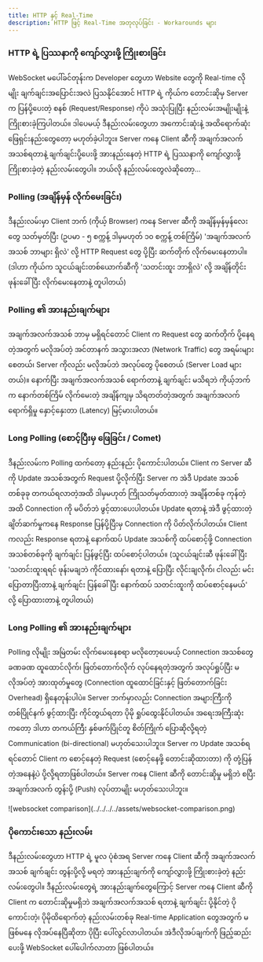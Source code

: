 ```yaml
---
title: HTTP နှင့် Real-Time
description: HTTP ဖြင့် Real-Time အတုလုပ်ခြင်း - Workarounds များ
---
```


### HTTP ရဲ့ ပြဿနာကို ကျော်လွှားဖို့ ကြိုးစားခြင်း

WebSocket မပေါ်ခင်တုန်းက Developer တွေဟာ Website တွေကို Real-time လိုမျိုး ချက်ချင်းအပြောင်းအလဲ ပြသနိုင်အောင် HTTP ရဲ့ ကိုယ်က တောင်းဆိုမှ Server က ပြန်ပို့ပေးတဲ့ စနစ် (Request/Response) ကိုပဲ အသုံးပြုပြီး နည်းလမ်းအမျိုးမျိုးနဲ့ ကြိုးစားခဲ့ကြပါတယ်။ ဒါပေမယ့် ဒီနည်းလမ်းတွေဟာ အကောင်းဆုံးနဲ့ အထိရောက်ဆုံး ဖြေရှင်းနည်းတွေတော့ မဟုတ်ခဲ့ပါဘူး။ Server ကနေ Client ဆီကို အချက်အလက်အသစ်ရတာနဲ့ ချက်ချင်းပို့ပေးဖို့ အားနည်းနေတဲ့ HTTP ရဲ့ ပြဿနာကို ကျော်လွှားဖို့ ကြိုးစားခဲ့တဲ့ နည်းလမ်းတွေပါ။ ဘယ်လို နည်းလမ်းတွေလဲဆိုတော့...

### Polling (အချိန်မှန် လိုက်မေးခြင်း)

ဒီနည်းလမ်းမှာ Client ဘက် (ကိုယ့် Browser) ကနေ Server ဆီကို အချိန်မှန်မှန်လေးတွေ သတ်မှတ်ပြီး (ဥပမာ - ၅ စက္ကန့် ဒါမှမဟုတ် ၁၀ စက္ကန့် တစ်ကြိမ်) 'အချက်အလက်အသစ် ဘာများ ရှိလဲ' လို့ HTTP Request တွေ ပို့ပြီး ဆက်တိုက် လိုက်မေးနေတာပါ။ (ဒါဟာ ကိုယ်က သူငယ်ချင်းတစ်ယောက်ဆီကို 'သတင်းထူး ဘာရှိလဲ' လို့ အချိန်တိုင်း ဖုန်းခေါ်ပြီး လိုက်မေးနေတာနဲ့ တူပါတယ်)

### Polling ၏ အားနည်းချက်များ

အချက်အလက်အသစ် ဘာမှ မရှိရင်တောင် Client က Request တွေ ဆက်တိုက် ပို့နေရတဲ့အတွက် မလိုအပ်တဲ့ အင်တာနက် အသွားအလာ (Network Traffic) တွေ အရမ်းများစေတယ်၊ Server ကိုလည်း မလိုအပ်ဘဲ အလုပ်တွေ ပိုစေတယ် (Server Load များတယ်)။ နောက်ပြီး အချက်အလက်အသစ် ရောက်တာနဲ့ ချက်ချင်း မသိရဘဲ ကိုယ့်ဘက်က နောက်တစ်ကြိမ် လိုက်မေးတဲ့ အချိန်ကျမှ သိရတတ်တဲ့အတွက် အချက်အလက် ရောက်ရှိမှု နှောင့်နှေးတာ (Latency) မြင့်မားပါတယ်။

### Long Polling (စောင့်ပြီးမှ ဖြေခြင်း / Comet)

ဒီနည်းလမ်းက Polling ထက်တော့ နည်းနည်း ပိုကောင်းပါတယ်။ Client က Server ဆီကို Update အသစ်အတွက် Request ပို့လိုက်ပြီး Server က အဲဒီ Update အသစ်တစ်ခုခု တကယ်ရလာတဲ့အထိ ဒါမှမဟုတ် ကြိုသတ်မှတ်ထားတဲ့ အချိန်တစ်ခု ကုန်တဲ့အထိ Connection ကို မပိတ်ဘဲ ဖွင့်ထားပေးပါတယ်။ Update ရတာနဲ့ အဲဒီ ဖွင့်ထားတဲ့ ချိတ်ဆက်မှုကနေ Response ပြန်ပို့ပြီးမှ Connection ကို ပိတ်လိုက်ပါတယ်။ Client ကလည်း Response ရတာနဲ့ နောက်ထပ် Update အသစ်ကို ထပ်စောင့်ဖို့ Connection အသစ်တစ်ခုကို ချက်ချင်း ပြန်ဖွင့်ပြီး ထပ်စောင့်ပါတယ်။ (သူငယ်ချင်းဆီ ဖုန်းခေါ်ပြီး 'သတင်းထူးရရင် ဖုန်းမချဘဲ ကိုင်ထားနော်၊ ရတာနဲ့ ပြောပြီး လိုင်းချလိုက်၊ ငါလည်း မင်းပြောတာပြီးတာနဲ့ ချက်ချင်း ပြန်ခေါ်ပြီး နောက်ထပ် သတင်းထူးကို ထပ်စောင့်နေမယ်' လို့ ပြောထားတာနဲ့ တူပါတယ်)

### Long Polling ၏ အားနည်းချက်များ

Polling လိုမျိုး အမြဲတမ်း လိုက်မေးနေစရာ မလိုတော့ပေမယ့် Connection အသစ်တွေ ခဏခဏ ထူထောင်လိုက်၊ ဖြတ်တောက်လိုက် လုပ်နေရတဲ့အတွက် အလုပ်ရှုပ်ပြီး မလိုအပ်တဲ့ အားထုတ်မှုတွေ (Connection ထူထောင်ခြင်းနှင့် ဖြတ်တောက်ခြင်း Overhead) ရှိနေတုန်းပါပဲ။ Server ဘက်မှာလည်း Connection အများကြီးကို တစ်ပြိုင်နက် ဖွင့်ထားပြီး ကိုင်တွယ်ရတာ ပိုမို ရှုပ်ထွေးနိုင်ပါတယ်။ အရေးအကြီးဆုံးကတော့ ဒါဟာ တကယ်ကြီး နှစ်ဖက်ပြိုင်တူ စိတ်ကြိုက် ပြောဆိုလို့ရတဲ့ Communication (bi-directional) မဟုတ်သေးပါဘူး။ Server က Update အသစ်ရရင်တောင် Client က စောင့်နေတဲ့ Request (စောင့်နေဖို့ တောင်းဆိုထားတာ) ကို တုံ့ပြန်တဲ့အနေနဲ့ပဲ ပို့လို့ရတာဖြစ်ပါတယ်။ Server ကနေ Client ဆီကို တောင်းဆိုမှု မရှိဘဲ စပြီး အချက်အလက် တွန်းပို့ (Push) လုပ်တာမျိုး မဟုတ်သေးပါဘူး။

<div className='flex justify-center p-4'>
![websocket comparison](../../../../assets/websocket-comparison.png)
</div>

### ပိုကောင်းသော နည်းလမ်း

ဒီနည်းလမ်းတွေဟာ HTTP ရဲ့ မူလ ပုံစံအရ Server ကနေ Client ဆီကို အချက်အလက်အသစ် ချက်ချင်း တွန်းပို့လို့ မရတဲ့ အားနည်းချက်ကို ကျော်လွှားဖို့ ကြိုးစားခဲ့တဲ့ နည်းလမ်းတွေပါ။ ဒီနည်းလမ်းတွေရဲ့ အားနည်းချက်တွေကြောင့် Server ကနေ Client ဆီကို Client က တောင်းဆိုမှုမရှိဘဲ အချက်အလက်အသစ် ရတာနဲ့ ချက်ချင်း ပို့နိုင်တဲ့ ပိုကောင်းတဲ့၊ ပိုမိုထိရောက်တဲ့ နည်းလမ်းတစ်ခု Real-time Application တွေအတွက် မဖြစ်မနေ လိုအပ်နေပြီဆိုတာ ပိုပြီး ပေါ်လွင်လာပါတယ်။ အဲဒီလိုအပ်ချက်ကို ဖြည့်ဆည်းပေးဖို့ WebSocket ပေါ်ပေါက်လာတာ ဖြစ်ပါတယ်။
